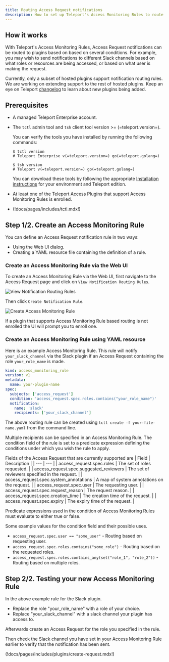 ```yaml
---
title: Routing Access Request notifications
description: How to set up Teleport's Access Monitoring Rules to route Access Request notifications
---
```


## How it works

With Teleport's Access Monitoring Rules, Access Request notifications
can be routed to plugins based on based on several conditions.
For example, you may wish to send notifications to different Slack channels
based on what roles or resources are being accessed, or based on what user
is making the request.

Currently, only a subset of hosted plugins support notification routing rules.
We are working on extending support to the rest of hosted plugins. Keep an eye
on Teleport [changelog](../../../changelog.mdx) to learn about new plugins being added.

## Prerequisites

- A managed Teleport Enterprise account.

- The `tctl` admin tool and `tsh` client tool version >= (=teleport.version=).

  You can verify the tools you have installed by running the following commands:

  ```code
  $ tctl version
  # Teleport Enterprise v(=teleport.version=) go(=teleport.golang=)
  
  $ tsh version
  # Teleport v(=teleport.version=) go(=teleport.golang=)
  ```

  You can download these tools by following the appropriate [Installation 
  instructions](../../../installation.mdx) for your environment and Teleport edition.

- At least one of the Teleport Access Plugins that support Access Monitoring Rules is enrolled.

- (!docs/pages/includes/tctl.mdx!)

## Step 1/2. Create an Access Monitoring Rule

You can define an Access Request notification rule in two ways:
- Using the Web UI dialog.
- Creating a YAML resource file containing the definition of a rule.

### Create an Access Monitoring Rule via the Web UI

To create an Access Monitoring Rule via the Web UI, first navigate to
the Access Request page and click on `View Notification Routing Rules`.

![View Notification Routing Rules](../../../../img/enterprise/plugins/access_monitoring_rules/view_routing_rules.png)

Then click `Create Notification Rule`.

![Create Access Monitoring Rule](../../../../img/enterprise/plugins/access_monitoring_rules/access_monitoring_rule_ui.png)

If a plugin that supports Access Monitoring Rule based routing is not enrolled
the UI will prompt you to enroll one.

### Create an Access Monitoring Rule using YAML resource

Here is an example Access Monitoring Rule. This rule will notify `your_slack_channel`
via the Slack plugin if an Access Request containing the role `your_role_name` is
made.

```yaml
kind: access_monitoring_rule
version: v1
metadata:
  name: your-plugin-name
spec:
  subjects: ['access_request']
  condition: 'access_request.spec.roles.contains("your_role_name")'
  notification:
    name: 'slack'
    recipients: ['your_slack_channel']
```

The above routing rule can be created using `tctl create -f your-file-name.yaml`
from the command line.

Multiple recipients can be specified in an Access Monitoring Rule.
The condition field of the rule is set to a predicate expression defining the conditions
under which you wish the rule to apply.

Fields of the Access Request that are currently supported are
| Field | Description |
| --- | --- |
| access_request.spec.roles | The set of roles requested. |
| access_request.spec.suggested_reviewers | The set of reviewers specified in the request. |
| access_request.spec.system_annotations | A map of system annotations on the request. |
| access_request.spec.user | The requesting user. |
| access_request.spec.request_reason | The request reason. |
| access_request.spec.creation_time | The creation time of the request. |
| access_request.spec.expiry | The expiry time of the request. |

Predicate expressions used in the condition of Access Monitoring Rules must evaluate to
either true or false.

Some example values for the condition field and their possible uses.
- `access_request.spec.user == "some_user"` - Routing based on requesting user.
- `access_request.spec.roles.contains("some_role")` - Routing based on the requested roles.
- `access_request.spec.roles.contains_any(set("role_1", "role_2"))` - Routing based on multiple roles.

## Step 2/2. Testing your new Access Monitoring Rule

In the above example rule for the Slack plugin.
- Replace the role "your_role_name" with a role of your choice.
- Replace "your_slack_channel" with a slack channel your plugin has access to.

Afterwards create an Access Request for the role you specified in the rule.

Then check the Slack channel you have set in your Access Monitoring Rule earlier to
verify that the notification has been sent.

(!docs/pages/includes/plugins/create-request.mdx!)
